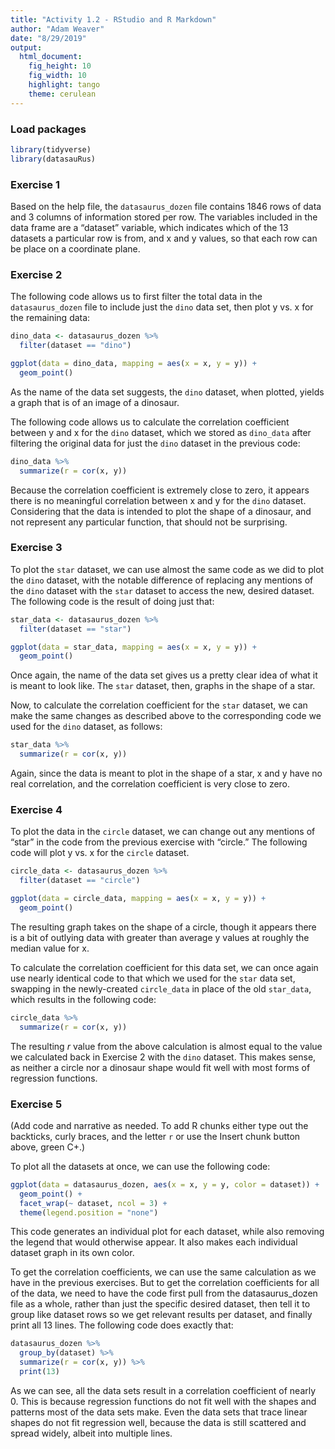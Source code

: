 ```yaml
---
title: "Activity 1.2 - RStudio and R Markdown"
author: "Adam Weaver"
date: "8/29/2019"
output: 
  html_document: 
    fig_height: 10
    fig_width: 10
    highlight: tango
    theme: cerulean
---
```


### Load packages

```r
library(tidyverse) 
library(datasauRus)
```


### Exercise 1

Based on the help file, the ```datasaurus_dozen``` file contains 1846 rows of data and 3 columns of information stored per row. The variables included in the data frame are a "dataset" variable, which indicates which of the 13 datasets a particular row is from, and x and y values, so that each row can be place on a coordinate plane.

### Exercise 2


The following code allows us to first filter the total data in the ```datasaurus_dozen``` file to include just the ```dino``` data set, then plot y vs. x for the remaining data:

```r
dino_data <- datasaurus_dozen %>%
  filter(dataset == "dino")

ggplot(data = dino_data, mapping = aes(x = x, y = y)) +
  geom_point()
```


As the name of the data set suggests, the ```dino``` dataset, when plotted, yields a graph that is of an image of a dinosaur.



The following code allows us to calculate the correlation coefficient between y and x for the ```dino``` dataset, which we stored as ```dino_data``` after filtering the original data for just the ```dino``` dataset in the previous code:

```r
dino_data %>%
  summarize(r = cor(x, y))
```
Because the correlation coefficient is extremely close to zero, it appears there is no meaningful correlation between x and y for the ```dino``` dataset. Considering that the data is intended to plot the shape of a dinosaur, and not represent any particular function, that should not be surprising.


### Exercise 3

To plot the ```star``` dataset, we can use almost the same code as we did to plot the ```dino``` dataset, with the notable difference of replacing any mentions of the ```dino``` dataset with the ```star``` dataset to access the new, desired dataset. The following code is the result of doing just that:

```r
star_data <- datasaurus_dozen %>%
  filter(dataset == "star")

ggplot(data = star_data, mapping = aes(x = x, y = y)) +
  geom_point()
```


Once again, the name of the data set gives us a pretty clear idea of what it is meant to look like. The ```star``` dataset, then, graphs in the shape of a star.



Now, to calculate the correlation coefficient for the ```star``` dataset, we can make the same changes as described above to the corresponding code we used for the ```dino``` dataset, as follows:

```r
star_data %>%
  summarize(r = cor(x, y))
```

Again, since the data is meant to plot in the shape of a star, x and y have no real correlation, and the correlation coefficient is very close to zero.

### Exercise 4

To plot the data in the ```circle``` dataset, we can change out any mentions of "star" in the code from the previous exercise with "circle." The following code will plot y vs. x for the ```circle``` dataset.

```r
circle_data <- datasaurus_dozen %>%
  filter(dataset == "circle")

ggplot(data = circle_data, mapping = aes(x = x, y = y)) +
  geom_point()
```

The resulting graph takes on the shape of a circle, though it appears there is a bit of outlying data with greater than average y values at roughly the median value for x.

To calculate the correlation coefficient for this data set, we can once again use nearly identical code to that which we used for the ```star``` data set, swapping in the newly-created ```circle_data``` in place of the old ```star_data```, which results in the following code:
```r
circle_data %>%
  summarize(r = cor(x, y))
```

The resulting _r_ value from the above calculation is almost equal to the value we calculated back in Exercise 2 with the ```dino``` dataset. This makes sense, as neither a circle nor a dinosaur shape would fit well with most forms of regression functions.


### Exercise 5

(Add code and narrative as needed. To add R chunks either type out the backticks, curly braces, and the letter `r` or use the Insert chunk button above, green C+.)

To plot all the datasets at once, we can use the following code:
```r
ggplot(data = datasaurus_dozen, aes(x = x, y = y, color = dataset)) +
  geom_point() +
  facet_wrap(~ dataset, ncol = 3) +
  theme(legend.position = "none")
```

This code generates an individual plot for each dataset, while also removing the legend that would otherwise appear. It also makes each individual dataset graph in its own color.

To get the correlation coefficients, we can use the same calculation as we have in the previous exercises. But to get the correlation coefficients for all of the data, we need to have the code first pull from the datasaurus_dozen file as a whole, rather than just the specific desired dataset, then tell it to group like dataset rows so we get relevant results per dataset, and finally print all 13 lines. The following code does exactly that:
```r
datasaurus_dozen %>%
  group_by(dataset) %>%
  summarize(r = cor(x, y)) %>%
  print(13)
```

As we can see, all the data sets result in a correlation coefficient of nearly 0. This is because regression functions do not fit well with the shapes and patterns most of the data sets make. Even the data sets that trace linear shapes do not fit regression well, because the data is still scattered and spread widely, albeit into multiple lines.